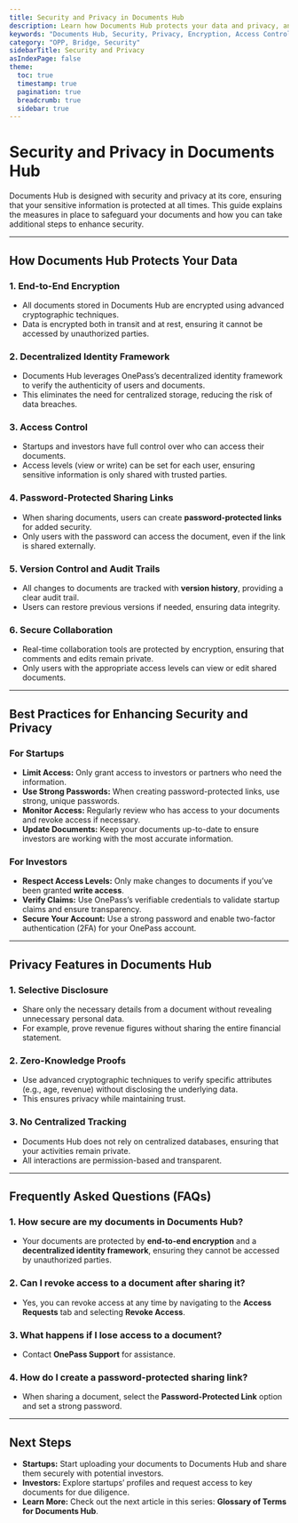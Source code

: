 ```yaml
---
title: Security and Privacy in Documents Hub
description: Learn how Documents Hub protects your data and privacy, and discover best practices for enhancing security.
keywords: "Documents Hub, Security, Privacy, Encryption, Access Control, Password Protection, Version Control, Audit Trails, Selective Disclosure, Zero-Knowledge Proofs"
category: "OPP, Bridge, Security"
sidebarTitle: Security and Privacy
asIndexPage: false
theme:
  toc: true
  timestamp: true
  pagination: true
  breadcrumb: true
  sidebar: true
---
```




# Security and Privacy in Documents Hub

Documents Hub is designed with security and privacy at its core, ensuring that your sensitive information is protected at all times. This guide explains the measures in place to safeguard your documents and how you can take additional steps to enhance security.  

---

## How Documents Hub Protects Your Data

### 1. End-to-End Encryption

- All documents stored in Documents Hub are encrypted using advanced cryptographic techniques.  
- Data is encrypted both in transit and at rest, ensuring it cannot be accessed by unauthorized parties.  

### 2. Decentralized Identity Framework

- Documents Hub leverages OnePass’s decentralized identity framework to verify the authenticity of users and documents.  
- This eliminates the need for centralized storage, reducing the risk of data breaches.  

### 3. Access Control

- Startups and investors have full control over who can access their documents.  
- Access levels (view or write) can be set for each user, ensuring sensitive information is only shared with trusted parties.  

### 4. Password-Protected Sharing Links

- When sharing documents, users can create **password-protected links** for added security.  
- Only users with the password can access the document, even if the link is shared externally.  

### 5. Version Control and Audit Trails

- All changes to documents are tracked with **version history**, providing a clear audit trail.  
- Users can restore previous versions if needed, ensuring data integrity.  

### 6. Secure Collaboration

- Real-time collaboration tools are protected by encryption, ensuring that comments and edits remain private.  
- Only users with the appropriate access levels can view or edit shared documents.  

---

## Best Practices for Enhancing Security and Privacy

### For Startups

- **Limit Access:** Only grant access to investors or partners who need the information.  
- **Use Strong Passwords:** When creating password-protected links, use strong, unique passwords.  
- **Monitor Access:** Regularly review who has access to your documents and revoke access if necessary.  
- **Update Documents:** Keep your documents up-to-date to ensure investors are working with the most accurate information.  

### For Investors

- **Respect Access Levels:** Only make changes to documents if you’ve been granted **write access**.  
- **Verify Claims:** Use OnePass’s verifiable credentials to validate startup claims and ensure transparency.  
- **Secure Your Account:** Use a strong password and enable two-factor authentication (2FA) for your OnePass account.  

---

## Privacy Features in Documents Hub

### 1. Selective Disclosure

- Share only the necessary details from a document without revealing unnecessary personal data.  
- For example, prove revenue figures without sharing the entire financial statement.  

### 2. Zero-Knowledge Proofs

- Use advanced cryptographic techniques to verify specific attributes (e.g., age, revenue) without disclosing the underlying data.  
- This ensures privacy while maintaining trust.  

### 3. No Centralized Tracking

- Documents Hub does not rely on centralized databases, ensuring that your activities remain private.  
- All interactions are permission-based and transparent.  

---

## Frequently Asked Questions (FAQs)

### 1. How secure are my documents in Documents Hub?

- Your documents are protected by **end-to-end encryption** and a **decentralized identity framework**, ensuring they cannot be accessed by unauthorized parties.  

### 2. Can I revoke access to a document after sharing it?

- Yes, you can revoke access at any time by navigating to the **Access Requests** tab and selecting **Revoke Access**.  

### 3. What happens if I lose access to a document?

- Contact **OnePass Support** for assistance.  

### 4. How do I create a password-protected sharing link?

- When sharing a document, select the **Password-Protected Link** option and set a strong password.  

---

## Next Steps

- **Startups:** Start uploading your documents to Documents Hub and share them securely with potential investors.  
- **Investors:** Explore startups’ profiles and request access to key documents for due diligence.  
- **Learn More:** Check out the next article in this series: **Glossary of Terms for Documents Hub**.  
